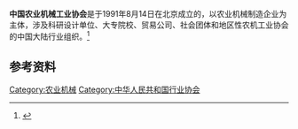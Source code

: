 '''中国农业机械工业协会'''是于1991年8月14日在北京成立的，以农业机械制造企业为主体，涉及科研设计单位、大专院校、贸易公司、社会团体和地区性农机工业协会的中国大陆行业组织。<ref>{{Cite web|title=中国农业机械工业协会概况|url=http://www.caamm.org.cn/xhjs/67.htm|accessdate=2021-03-30|work=www.caamm.org.cn|publisher=中国农机工业网|archive-date=2020-11-26|archive-url=https://web.archive.org/web/20201126012223/http://www.caamm.org.cn/xhjs/67.htm|dead-url=no}}</ref>

== 参考资料 ==
{{Reflist}}{{Org-stub}}
[[Category:农业机械|Category:农业机械]]
[[Category:中华人民共和国行业协会|Category:中华人民共和国行业协会]]